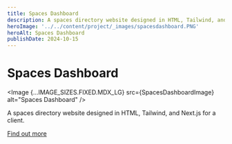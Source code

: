 ```yaml
---
title: Spaces Dashboard
description: A spaces directory website designed in HTML, Tailwind, and Next.js for a client.
heroImage: '../../content/project/_images/spacesdashboard.PNG'
heroAlt: Spaces Dashboard
publishDate: 2024-10-15
---
```





# Spaces Dashboard

<Image {...IMAGE_SIZES.FIXED.MDX_LG} src={SpacesDashboardImage} alt="Spaces Dashboard" />

A spaces directory website designed in HTML, Tailwind, and Next.js for a client.

[Find out more](https://spacesdashboard.com/)

